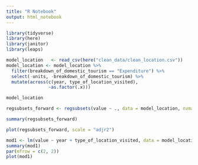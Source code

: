```yaml
---
title: "R Notebook"
output: html_notebook
---
```


 
 
```r
library(tidyverse)
library(here)
library(janitor)
library(leaps)
```

```r
model_location   <- read_csv(here("clean_data/clean_location.csv"))
model_location <- model_location %>% 
  filter(breakdown_of_domestic_tourism == "Expenditure") %>% 
  select(-units, -breakdown_of_domestic_tourism) %>% 
  mutate(across(c(year, type_of_location_visited), 
                ~as.factor(.x)))

model_location
```
 
 
```r
regsubsets_forward <- regsubsets(value ~ ., data = model_location, nvmax = 8, method = "forward")
```
 
 
```r
summary(regsubsets_forward)
```
 
 
```r
plot(regsubsets_forward, scale = "adjr2")
```

```r
mod1 <- lm(value ~ year + type_of_location_visited, data = model_location)
summary(mod1)
par(mfrow = c(2, 2))
plot(mod1)
```
 
 
